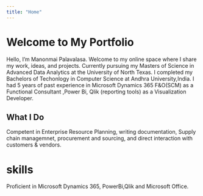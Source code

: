 ```yaml
---
title: "Home"
---
```


# Welcome to My Portfolio

Hello, I'm Manonmai Palavalasa. Welcome to my online space where I share my work, ideas, and projects. Currently pursuing my Masters of Science in Advanced Data Analytics at the University of North Texas. I completed my Bachelors of Techonlogy in Computer Science at Andhra University,India. I had 5 years of past experience in Microsoft Dynamics 365 F&O(SCM) as a Functional Consultant ,Power Bi, Qlik (reporting tools) as a Visualization Developer.

## What I Do

Competent in Enterprise Resource Planning, writing documentation, Supply chain managemnet, procurement and sourcing, and direct interaction with customers & vendors.

# skills

Proficient in Microsoft Dynamics 365, PowerBi,Qlik and Microsoft Office.
